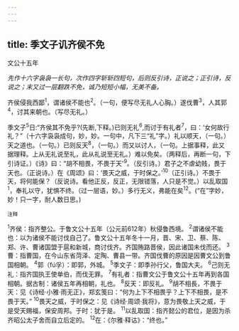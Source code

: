 ```yaml
---
---
---
```

title: 季文子讥齐侯不免
---



文公十五年

*先作十六字袅袅一长句，次作四字斩斩四短句，后则反引诗，正说之；正引诗，反说之；末又过一层翻跌不免，诚乃短短小幅，无美不备。*

齐侯侵我西鄙<sup>1</sup>，谓诸侯不能也<sup>2</sup>。（一句，便写尽无礼人心胸。）遂伐曹<sup>3</sup>，人其郭<sup>4</sup>，讨其来朝也。（写尽无礼。）

季文子<sup>5</sup>日:“齐侯其不免乎?(先断,下释。)已则无礼<sup>6</sup>,而讨于有礼者<sup>7</sup>，曰：‘女何故行礼？”（十六字袅袅成句，妙，妙。一句中，凡下三“礼”字。）礼以顺天，（一句。）天之道也。（一句。）已则反天<sup>8</sup>，（一句。）而又以讨人，（一句。上据事释，此又据理释。上从无礼说至礼，此从礼说至无礼。）难以免矣。（两释后，再断一句，下引诗证。）《诗》曰：“胡不相畏，不畏于天'<sup>9</sup>。（反引诗。）君子之不虐幼贱，畏于天也。（正说诗。）在《周颂》曰：‘畏天之威，于时保之。’<sup>10</sup>（正引诗。）不畏于天，将何能保？（反说诗。看他正反，反正，无限错落，人只是不觉。）以乱取国<sup>1</sup>，奉礼以守，犹惧不终。（过一层语，妙。）多行无义，弗能在矣<sup>12</sup>。(“在”字妙，妙！只一字，耐人数日思。)

<sup>注释</sup>

<sup>1</sup>齐侯：指齐整公。于鲁文公十五年（公元前612年）秋侵鲁西境。
<sup>2</sup>谓诸侯不能也：以为诸侯不能讨伐自己了。鲁文公十五年冬十一月，晋、宋、卫、蔡、陈、郑、许、曹诸国盟于扈和新城，商讨伐齐。齐国贿路晋侯，因此诸国未伐而还。
<sup>3</sup>曹：指曹国，在今山东省菏泽、定陶、曹县一带。齐国伐曹的原因是因曹文公到鲁国相朝。
<sup>4</sup>郭（fú孚）：即郭，外城。
<sup>5</sup>季文子：即季孙行父，鲁国大夫。
<sup>6</sup>己则无礼：指齐国执王使单伯，而伐无罪。
<sup>7</sup>有礼者：指曹文公于鲁文公十五年再到各国相朝。据古制：诸侯五年再相朝，礼也。
<sup>8</sup>反天：即反礼。
<sup>9</sup>胡不相長，不畏于天：见《诗经·小雅·雨无正》，郑玄笺曰：“何为上下不相畏乎？上下不相畏，是不畏于天。”
<sup>10</sup>畏天之威，于时保之：见《诗经·周颂·我将》，意为畏敬上天之威，于是受天赐福，保安周邦。于时：犹于是。
<sup>11</sup>以乱取国：指齐懿公的君位，是因为杀齐昭公太子舍而自立后定的。
<sup>12</sup>在：《尔雅·释诂》：“终也。”